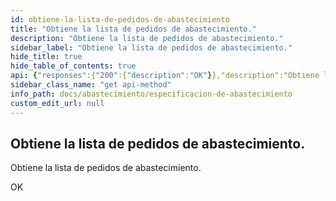 ```yaml
---
id: obtiene-la-lista-de-pedidos-de-abastecimiento
title: "Obtiene la lista de pedidos de abastecimiento."
description: "Obtiene la lista de pedidos de abastecimiento."
sidebar_label: "Obtiene la lista de pedidos de abastecimiento."
hide_title: true
hide_table_of_contents: true
api: {"responses":{"200":{"description":"OK"}},"description":"Obtiene la lista de pedidos de abastecimiento.","method":"get","path":"/abastecimientoV2/pedidos","servers":[{"url":"https://api-abastecimiento-v1.example.com"}],"info":{"title":"Especificación de Abastecimiento","version":"1.0.0"},"postman":{"name":"Obtiene la lista de pedidos de abastecimiento.","description":{"type":"text/plain"},"url":{"path":["abastecimientoV2","pedidos"],"host":["{{baseUrl}}"],"query":[],"variable":[]},"method":"GET"}}
sidebar_class_name: "get api-method"
info_path: docs/abastecimiento/especificacion-de-abastecimiento
custom_edit_url: null
---
```



## Obtiene la lista de pedidos de abastecimiento.



Obtiene la lista de pedidos de abastecimiento.

<div><ApiTabs><TabItem label={"200"} value={"200"}><div>

OK

</div><div></div></TabItem></ApiTabs></div>
      